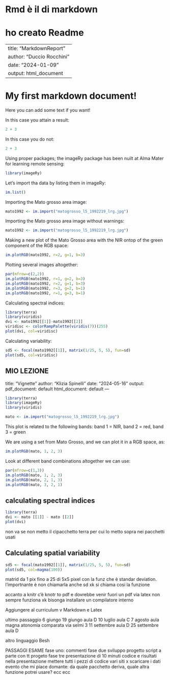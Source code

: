 # Rmd è il di markdown
# ho creato Readme

---
title: "MarkdownReport"
author: "Duccio Rocchini"
date: "2024-01-09"
output: html_document
---

# My first markdown document!

Here you can add some text if you want!

In this case you attain a result: 
```r
2 + 3
```

In this case you do not:
```r
2 + 3
```

Using proper packages; the imageRy package has been nuilt at Alma Mater for learning remote sensing:
```r
library(imageRy)
```

Let's import tha data by listing them in imageRy:
```r
im.list()
```

Importing the Mato grosso area image:
```r
mato1992 <- im.import("matogrosso_l5_1992219_lrg.jpg")
```

Importing the Mato grosso area image without warnings:
```r
mato1992 <- im.import("matogrosso_l5_1992219_lrg.jpg")
```

Making a new plot of the Mato Grosso area with the NIR ontop of the green component of the RGB space:
```r
im.plotRGB(mato1992, r=2, g=1, b=3)
```

Plotting several images altogether:
```r
par(mfrow=c(2,2))
im.plotRGB(mato1992, r=1, g=2, b=3)
im.plotRGB(mato1992, r=2, g=1, b=3)
im.plotRGB(mato1992, r=3, g=2, b=1)
im.plotRGB(mato1992, r=1, g=3, b=1)
```

Calculating spectral indices:
```r
library(terra)
library(viridis)
dvi <- mato1992[[1]]-mato1992[[2]]
viridisc <- colorRampPalette(viridis(7))(255)
plot(dvi, col=viridisc)
```

Calculating variability:
```r
sd5 <- focal(mato1992[[1]], matrix(1/25, 5, 5), fun=sd)
plot(sd5, col=viridisc)
```

MIO LEZIONE
---
title: "Vignette"
author: "Klizia Spinelli"
date: "2024-05-16"
output:
  pdf_document: default
  html_document: default
---


```r
library(terra)
library(imageRy)
library(viridis)
```


```r
mato <- im.import("matogrosso_l5_1992219_lrg.jpg")
```

This plot is related to the following bands: band 1 = NIR, band 2 = red, band 3 = green

We are using a set from Mato Grosso, and we can plot it in a RGB space, as:

```r
im.plotRGB(mato, 1, 2, 3)
```
Look at different band combinations altogether we can use:


```r
par(mfrow=c(1,3))
im.plotRGB(mato, 1, 2, 3)
im.plotRGB(mato, 2, 1, 3)
im.plotRGB(mato, 3, 2, 1)
```
## calculating spectral indices
```r
library(terra)
dvi <- mato [[1]] - mato [[2]]
plot(dvi)
```
non va se non metto il cìpacchetto terra per cui lo metto sopra nei pacchetti usati


## Calculating spatial variability
```r
sd5 <- focal(mato1992[[1]], matrix(1/25, 5, 5), fun=sd)
plot(sd5, col=magma(100))
```

matrid da 1 pix fino a 25 di 5x5 pixel con la funz che è standar deviation. l'importnante è non chiamarla anche sd xk si chiama cosi la funzione

accanto a knitr c'è knotr to pdf e dovrebbe venir fuori un pdf via latex
non sempre funziona xk bisonga installare un compilatore interno


Aggiungere al curriculum v Markdown e Latex

ultimo passaggio
6 giungo
19 giungo aula D
10 luglio aula C
7 agosto aula magna atonomia comparata via selmi 3
11 settembre aula D
25 settembre aula D

altro linguaggio Besh

PASSAGGI ESAME
fase uno: commenti
fase due sviluppo progetto script a parte con tt progeto
fase tre presentazione di 10 minuti
codice e risultati
nella presentazione mettere tutti i pezzi di codice
vari siti x scaricare i dati
evento che mi piace
domante: da quale pacchetto deriva, quale altra funzione potrei usare? ecc ecc









